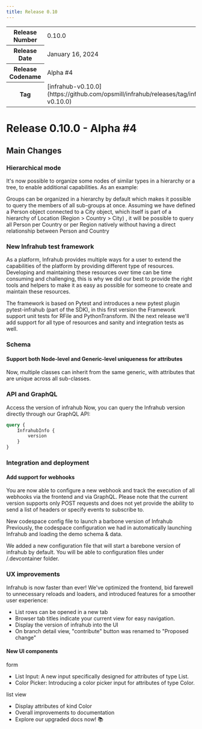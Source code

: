```yaml
---
title: Release 0.10
---
```


<table>
  <tbody>
    <tr>
      <th>Release Number</th>
      <td>0.10.0</td>
    </tr>
    <tr>
      <th>Release Date</th>
      <td>January 16, 2024</td>
    </tr>
    <tr>
      <th>Release Codename</th>
      <td>Alpha #4</td>
    </tr>
    <tr>
      <th>Tag</th>
      <td>[infrahub-v0.10.0](https://github.com/opsmill/infrahub/releases/tag/infrahub-v0.10.0)</td>
    </tr>
  </tbody>
</table>

# Release 0.10.0 - Alpha #4
<!-- markdownlint-disable -->
<!-- vale off -->

## Main Changes

### Hierarchical mode

It's now possible to organize some nodes of similar types in a hierarchy or a tree, to enable additional capabilities.
As an example:

Groups can be organized in a hierarchy by default which makes it possible to query the members of all sub-groups at once.
Assuming we have defined a Person object connected to a City object, which itself is part of a hierarchy of Location (Region > Country > City) , it will be possible to query all Person per Country or per Region natively without having a direct relationship between Person and Country

### New Infrahub test framework

As a platform, Infrahub provides multiple ways for a user to extend the capabilities of the platform by providing different type of resources.
Developing and maintaining these resources over time can be time consuming and challenging, this is why we did our best to provide the right tools and helpers to make it as easy as possible for someone to create and maintain these resources.

The framework is based on Pytest and introduces a new pytest plugin pytest-infrahub (part of the SDK), in this first version the Framework support unit tests for RFile and PythonTransform. IN the next release we'll add support for all type of resources and sanity and integration tests as well.

### Schema

#### Support both Node-level and Generic-level uniqueness for attributes

Now, multiple classes can inherit from the same generic, with attributes that are unique across all sub-classes.

### API and GraphQL

Access the version of infrahub
Now, you can query the Infrahub version directly through our GraphQL API:

```graphql
query {
    InfrahubInfo {
        version
    }
}
```

### Integration and deployment

#### Add support for webhooks

You are now able to configure a new webhook and track the execution of all webhooks via the frontend and via GraphQL.
Please note that the current version supports only POST requests and does not yet provide the ability to send a list of headers or specify events to subscribe to.

New codespace config file to launch a barbone version of Infrahub
Previously, the codespace configuration we had in automatically launching Infrahub and loading the demo schema & data.

We added a new configuration file that will start a barebone version of infrahub by default. You will be able to configuration files under /.devcontainer folder.

### UX improvements

Infrahub is now faster than ever! We've optimized the frontend, bid farewell to unnecessary reloads and loaders, and introduced features for a smoother user experience:

- List rows can be opened in a new tab
- Browser tab titles indicate your current view for easy navigation.
- Display the version of infrahub into the UI
- On branch detail view, "contribute" button was renamed to "Proposed change"

#### New UI components

form

- List Input: A new input specifically designed for attributes of type List.
- Color Picker: Introducing a color picker input for attributes of type Color.

list view

- Display attributes of kind Color
- Overall improvements to documentation
- Explore our upgraded docs now! 📚

